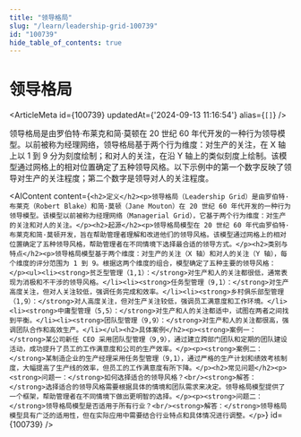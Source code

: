 ```yaml
---
title: "领导格局"
slug: "/learn/leadership-grid-100739"
id: "100739"
hide_table_of_contents: true
---
```



# 领导格局

<ArticleMeta id={100739} updatedAt={'2024-09-13 11:16:54'} alias={`[]`} />
<div className='border-solid border-b border-t-0 my-4 border-[var(--ifm-color-gray-300)]' />

领导格局是由罗伯特·布莱克和简·莫顿在 20 世纪 60 年代开发的一种行为领导模型。以前被称为经理网络，领导格局基于两个行为维度：对生产的关注，在 X 轴上以 1 到 9 分为刻度绘制；和对人的关注，在沿 Y 轴上的类似刻度上绘制。该模型通过网格上的相对位置确定了五种领导风格。以下示例中的第一个数字反映了领导对生产的关注程度；第二个数字是领导对人的关注程度。

<AIContent content={`<h2>定义</h2><p>领导格局（Leadership Grid）是由罗伯特·布莱克（Robert Blake）和简·莫顿（Jane Mouton）在 20 世纪 60 年代开发的一种行为领导模型。该模型以前被称为经理网络（Managerial Grid），它基于两个行为维度：对生产的关注和对人的关注。</p><h2>起源</h2><p>领导格局模型在 20 世纪 60 年代由罗伯特·布莱克和简·莫顿开发，旨在帮助管理者理解和改进他们的领导风格。该模型通过网格上的相对位置确定了五种领导风格，帮助管理者在不同情境下选择最合适的领导方式。</p><h2>类别与特点</h2><p>领导格局模型基于两个维度：对生产的关注（X 轴）和对人的关注（Y 轴），每个维度的评分范围为 1 到 9。根据这两个维度的组合，模型确定了五种主要的领导风格：</p><ul><li><strong>贫乏型管理（1,1）：</strong>对生产和人的关注都很低，通常表现为消极和不干涉的领导风格。</li><li><strong>任务型管理（9,1）：</strong>对生产高度关注，但对人关注较低，强调任务完成和效率。</li><li><strong>乡村俱乐部型管理（1,9）：</strong>对人高度关注，但对生产关注较低，强调员工满意度和工作环境。</li><li><strong>中庸型管理（5,5）：</strong>对生产和人的关注都适中，试图在两者之间找到平衡。</li><li><strong>团队型管理（9,9）：</strong>对生产和人的关注都很高，强调团队合作和高效生产。</li></ul><h2>具体案例</h2><p><strong>案例一：</strong>某公司新任 CEO 采用团队型管理（9,9），通过建立跨部门团队和定期的团队建设活动，成功提升了员工的工作满意度和公司的生产效率。</p><p><strong>案例二：</strong>某制造企业的生产经理采用任务型管理（9,1），通过严格的生产计划和绩效考核制度，大幅提高了生产线的效率，但员工的工作满意度有所下降。</p><h2>常见问题</h2><p><strong>问题一：</strong>如何选择适合的领导风格？<br/><strong>解答：</strong>选择适合的领导风格需要根据具体的情境和团队需求来决定。领导格局模型提供了一个框架，帮助管理者在不同情境下做出更明智的选择。</p><p><strong>问题二：</strong>领导格局模型是否适用于所有行业？<br/><strong>解答：</strong>领导格局模型具有广泛的适用性，但在实际应用中需要结合行业特点和具体情况进行调整。</p>`} id={100739} />
